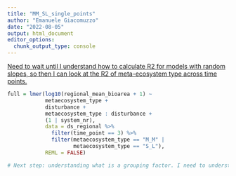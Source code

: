 ```yaml
---
title: "MM_SL_single_points"
author: "Emanuele Giacomuzzo"
date: "2022-08-05"
output: html_document
editor_options: 
  chunk_output_type: console
---
```


[Need to wait until I understand how to calculate R2 for models with random slopes, so then I can look at the R2 of meta-ecosystem type across time points.]{.underline}

```r
full = lmer(log10(regional_mean_bioarea + 1) ~
            metaecosystem_type +
            disturbance +
            metaecosystem_type : disturbance +
            (1 | system_nr),
            data = ds_regional %>%
              filter(time_point == 3) %>%
              filter(metaecosystem_type == "M_M" |
                     metaecosystem_type == "S_L"),
            REML = FALSE)

# Next step: understanding what is a grouping factor. I need to understand what a grouping factor because I cannot run the full model, as it gives me the following problem: "Error: number of levels of each grouping factor must be < number of observations (problems: system_nr)."
```
